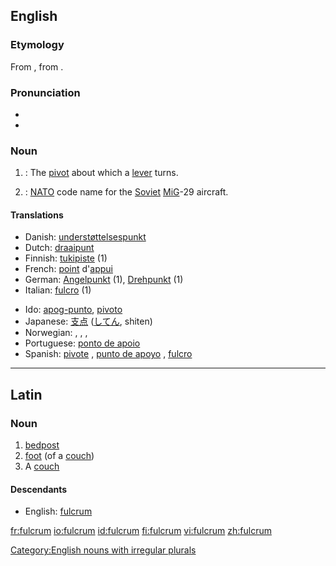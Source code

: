 ==English==
{{wikipedia}}

===Etymology===
From {{L.}} {{term|fulcrum||bedpost, foot of a couch|lang=la}}, from {{term|fulcio|fulciō|prop up, support}}.

===Pronunciation===
* {{IPA|/ˈfʌlkrəm/}}
* {{audio|en-us-fulcrum.ogg|Audio (US)}}

===Noun===
{{en-noun|pl2=fulcra}}

# {{mechanics}}: The [[pivot]] about which a [[lever]] turns.
# {{military}}: [[NATO]] code name for the [[Soviet]] [[MiG]]-29 aircraft.

====Translations====
{{trans-top|the pivot about which a lever turns}}
* Danish: [[understøttelsespunkt]] {{n}}
* Dutch: [[draaipunt]]
* Finnish: [[tukipiste]] (1)
* French: [[point]] d'[[appui]] {{m}}
* German: [[Angelpunkt]] {{m}} (1), [[Drehpunkt]] {{m}} (1)
* Italian: [[fulcro]] {{m}} (1)
{{trans-mid}}
* Ido: [[apog-punto]], [[pivoto]]
* Japanese: [[支点]] ([[してん]], shiten)
* Norwegian: {{t-|no|dreiepunkt|n}}, {{t-|no|dreiningspunkt|n}}, {{t-|no|hvilepunkt|n}}, {{t-|no|omdreiningspunkt|n}}
* Portuguese: [[ponto de apoio]] {{m}}
* Spanish: [[pivote]] {{m}}, [[punto de apoyo]] {{m}}, [[fulcro]] {{m}}
{{trans-bottom}}

[[Category:English nouns with irregular plurals]]

----

==Latin==

===Noun===
{{la-noun|fulcrum|fulcri|fulcrī|n|second}}

# [[bedpost]]
# [[foot]] (of a [[couch]])
# A [[couch]]

====Descendants====
* English: [[#English|fulcrum]]

[[fr:fulcrum]]
[[io:fulcrum]]
[[id:fulcrum]]
[[fi:fulcrum]]
[[vi:fulcrum]]
[[zh:fulcrum]]